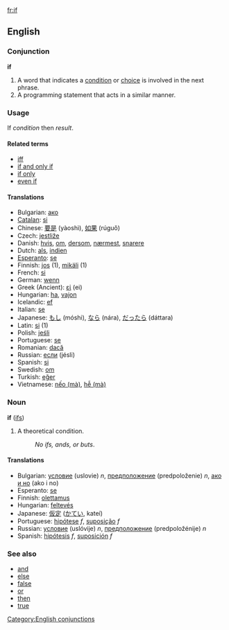 [[fr:if]]
==English==
===Conjunction===
'''if'''

#A word that indicates a [[condition]] or [[choice]] is involved in the next phrase.
#A programming statement that acts in a similar manner.

===Usage===
If ''condition'' then ''result''.

====Related terms====
*[[iff]]
*[[if and only if]]
*[[if only]]
*[[even if]]

====Translations====
*Bulgarian: [[ако]]
*[[Catalan]]: [[si]]
*Chinese: [[要是]] (yàoshì), [[如果]] (rúguǒ)
*Czech: [[jestliže]]
*Danish: [[hvis]], [[om]], [[dersom]], [[nærmest]], [[snarere]]
*Dutch: [[als]], [[indien]]
*[[Esperanto]]: [[se]]
*Finnish: [[jos]] (1), [[mikäli]] (1)
*French: [[si]]
*German: [[wenn]]
*Greek (Ancient): [[εἰ]] (ei)
*Hungarian: [[ha]], [[vajon]]
*Icelandic: [[ef]]
*Italian: [[se]]
*Japanese: [[もし]] (móshi), [[なら]] (nára), [[だったら]] (dáttara)
*Latin: [[si]] (1)
*Polish: [[jeśli]]
*Portuguese: [[se]]
*Romanian: [[dacă]]
*Russian: [[если]] (jésli)
*Spanish: [[si]]
*Swedish: [[om]]
*Turkish: [[eğer]]
*Vietnamese: [[nếo|nếo (mà)]], [[hễ|hễ (mà)]]

===Noun===
'''if''' ([[ifs]])

#A theoretical condition.
#:''No ifs, ands, or buts''.

====Translations====
*Bulgarian: [[условие]] (uslovie) ''n'', [[предположение]] (predpoloženie) ''n'', [[ако и но]] (ako i no)
*Esperanto: [[se]]
*Finnish: [[olettamus]]
*Hungarian: [[feltevés]]
*Japanese: [[仮定]] ([[かてい]], kateí)
*Portuguese: [[hipótese]] ''f'', [[suposição]] ''f''
*Russian: [[условие]] (uslóvije) ''n'', [[предположение]] (predpoložénije) ''n''
*Spanish: [[hipótesis]] ''f'', [[suposición]] ''f''

===See also===
*[[and]]
*[[else]]
*[[false]]
*[[or]]
*[[then]]
*[[true]]

[[Category:English conjunctions]]